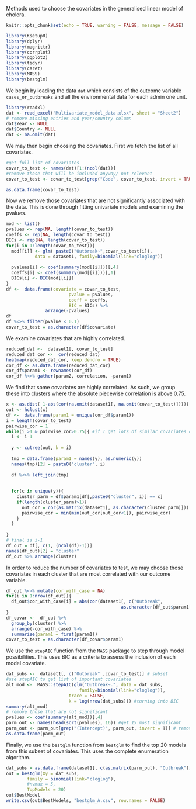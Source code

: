 Methods used to choose the covariates in the generalised linear model of cholera.

```r
knitr::opts_chunk$set(echo = TRUE, warning = FALSE, message = FALSE)
```


```r
library(KsetupR)
library(dplyr)
library(magrittr)
library(corrplot)
library(ggplot2)
library(tidyr)
library(caret)
library(MASS)
library(bestglm)
```

We begin by loading the data `dat` which consists of the outcome variable `cases_or_outbreaks` and all the environmental data for each admin one unit.


```r
library(readxl)
dat <- read_excel("Multivariate_model_data.xlsx", sheet = "Sheet2")
# remove missing entries and year/country column
dat$Year <- NULL
dat$Country <- NULL
dat <- na.omit(dat)
```

We may then begin choosing the covariates. First we fetch the list of all covariates.

```r
#get full list of covariates
covar_to_test <- names(dat)[1:(ncol(dat))]
#remove those that will be included anyway/ not relevant
covar_to_test <- covar_to_test[grep("Code", covar_to_test, invert = TRUE)]

as.data.frame(covar_to_test)
```
Now we remove those covariates that are not significantly associated with the data. This is done through fitting univariate models and examining the pvalues.

```r
mod <- list()
pvalues <- rep(NA, length(covar_to_test))
coeffs <- rep(NA, length(covar_to_test))
BICs <- rep(NA, length(covar_to_test))
for(i in 1:length(covar_to_test)){
  mod[[i]] <- glm( paste0("Outbreak~",covar_to_test[i]), 
           data = dataset1, family=binomial(link="cloglog"))
  
  pvalues[i] <- coef(summary(mod[[i]]))[,4]
  coeffs[i] <- coef(summary(mod[[i]]))[,1]
  BICs[i] <- BIC(mod[[i]])
}
df <-  data.frame(covariate = covar_to_test, 
                        pvalue = pvalues, 
                        coeff = coeffs,
                        BIC = BICs) %>% 
               arrange(-pvalues)
df
df %<>% filter(pvalue < 0.1)
covar_to_test = as.character(df$covariate)
```

We examine covariates that are highly correlated.

```r
reduced_dat <-  dataset1[, covar_to_test]
reduced_dat_cor <-  cor(reduced_dat)
heatmap(reduced_dat_cor, keep.dendro = TRUE)
cor_df <- as.data.frame(reduced_dat_cor) 
cor_df$param1 <- rownames(cor_df)
cor_df %<>% gather(param2, correlation, -param1)
```

\FloatBarrier

We find that some covariates are highly correlated. As such, we group these into clusters where the absolute piecewise correlation is above 0.75.

```r
x <- as.dist( 1-abs(cor(na.omit(dataset1[, na.omit(covar_to_test)]))))
out <- hclust(x)
df <-  data.frame(param1 = unique(cor_df$param1))
i = length(covar_to_test)
pairwise_cor = 1
while(i >1 & pairwise_cor>0.75){ #if I get lots of similar covariates coming out as important change this threshold 
  i <- i-1
  
  y <- cutree(out, k = i)
  
  tmp = data.frame(param1 = names(y), as.numeric(y))
  names(tmp)[2] = paste0("cluster", i)
  
  df %<>% left_join(tmp)
  
  
  for(c in unique(y)){
    cluster_parm = df$param1[df[,paste0("cluster", i)] == c]
    if(length(cluster_parm)>1){
      out_cor = cor(as.matrix(dataset1[, as.character(cluster_parm)]))
      pairwise_cor = min(min(out_cor[out_cor<1]), pairwise_cor)
    }
  }
  
}
# final is i-1
df_out = df[, c(1, (ncol(df)-1))]
names(df_out)[2] = "cluster"
df_out %>% arrange(cluster)
```

In order to reduce the number of covariates to test, we may choose those covariates in each cluster that are most correlated with our outcome variable. 

```r
df_out %<>% mutate(cor_with_case = NA)
for(i in 1:nrow(df_out)){
  df_out$cor_with_case[i] = abs(cor(dataset1[, c("Outbreak", 
                                            as.character(df_out$param1[i]))])[1,2])
}
df_covar <-  df_out %>% 
  group_by(cluster) %>% 
  arrange(-cor_with_case) %>% 
  summarise(param1 = first(param1))
covar_to_test = as.character(df_covar$param1)
```

We use the `stepAIC` function from the `MASS` package to step through model possibilities. This uses BIC as a criteria to assess the inclusion of each model covariate.

```r
dat_subs <-  dataset1[, c("Outbreak" ,covar_to_test)] # subset 
#use stepAIC to get list of important covariates
alt_mod <-  MASS::stepAIC(glm("Outbreak~.", data = dat_subs, 
                            family=binomial(link="cloglog")), 
                        trace = FALSE,
                        k = log(nrow(dat_subs))) #turning into BIC
summary(alt_mod)
# remove those that are not significant
pvalues <- coef(summary(alt_mod))[,4]
parm_out <- names(head(sort(pvalues), 16)) #get 15 most significant
parm_out <- parm_out[grep("(Intercept)", parm_out, invert = T)] # remove intercept
as.data.frame(parm_out)
```

Finally, we use the `bestglm` function from `bestglm` to find the top 20 models from this subset of covariates. This uses the complete enumeration algorithm.

```r
dat_subs = as.data.frame(dataset1[, c(as.matrix(parm_out), "Outbreak")])
out = bestglm(Xy = dat_subs, 
        family = binomial(link="cloglog"),
        #nvmax = 5,
        TopModels = 20)
out$BestModel
write.csv(out$BestModels, "bestglm_A.csv", row.names = FALSE)
```